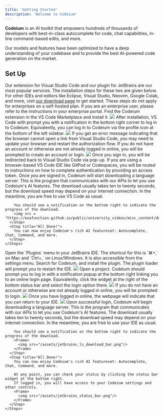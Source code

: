 ```yaml
---
title: 'Getting Started'
description: 'Welcome to Codeium'
---
```

**Codeium** is an AI toolkit that empowers hundreds of thousands of developers with best-in-class autocomplete for code, chat capabilities, in-line command-based edits, and more.

Our models and features have been optimized to have a deep understanding of your codebase and to provide the best AI-powered code generation on the market.

## Set Up
Our extension for Visual Studio Code and our plugin for JetBrains are our most popular services.
The installation steps for these two are given below.
For other IDEs and editors like Eclipse, Visual Studio, Neovim, Google Colab, and more, visit [our download page](https://codeium.com/download) to get started.
<Note>
  These steps do not apply for enterprises on a self-hosted plan.
  If you are an enterprise user, please refer to the instructions in your enterprise portal.
</Note>
<Tabs>
  <Tab title="Visual Studio Code">
    <Steps>
      <Step title="Install Extension">
        Find the Codeium extension in the VS Code Marketplace and install it.
        <Frame>
          <img src="/assets/vscode_extension_page.png"/>
        </Frame>
      </Step>
      <Step title="Authorize">
        After installation, VS Code with prompt you with a notification in the bottom right corner to log in to Codeium.
        Equivalently, you can log in to Codeium via the profile icon at the bottom of the left sidebar.
        <Frame>
          <img src="/assets/vscode_login_init_left.png"/>
        </Frame>
        <Note>If you get an error message indicating that the browser cannot open a link from Visual Studio Code, you may need to update your browser and restart the authorization flow.</Note>
        If you do not have an account or otherwise are not already logged in online, you will be prompted to create an account or login.
        <Frame>
          <img src="/assets/login_prompt_webpage.png"/>
        </Frame>
        Once you sign in, you will be redirected back to Visual Studio Code via pop-up.
        <Note>If you are using a browser-based VS Code IDE like GitPod or Codespaces, you will be routed to instructions on how to complete authentication by providing an access token.</Note>
      </Step>
      <Step title = "Wait for Language Server">
        Once you are signed in, Codeium will start downloading a language server.
        This is the program that communicates with our APIs to let you use Codeium's AI features.
        The download usually takes ten to twenty seconds, but the download speed may depend on your internet connection.
        In the meantime, you are free to use VS Code as usual.
        
        You should see a notification on the bottom right to indicate the progress of the download.
        <img src = "https://exafunction.github.io/public/university_videos/misc_content/download.png"/>
      </Step>
      <Step title="All Done!">
        You can now enjoy Codeium's rich AI featureset: Autocomplete, Chat, Command, and more.
      </Step>
    </Steps>

  </Tab>
  <Tab title="JetBrains">
    <Steps>
      <Step title="Install Plugin">
        Open the `Plugins` menu in your JetBrains IDE. The shortcut for this is `⌘+,` on Mac and `Ctrl+,` on Linux/Windows. It is also accessible from the settings menu.
        Search for Codeium, and install the plugin. The plugin loader will prompt you to restart the IDE.
        <Frame>
          <img src="/assets/jetbrains_plugin_install.png"/>
        </Frame>
      </Step>
      <Step title="Authorize">
        Open a project. Codeium should prompt you to log in with a notification popup at the bottom right linking you to an online login page.
        Equivalently, click the widget at the right of the bottom status bar and select the login option there.
        <Frame>
          <img src="/assets/jetbrains_login_widget.png"/>
        </Frame>
        If you do not have an account or otherwise are not already logged in online, you will be prompted to login.
        <Frame>
          <img src="/assets/login_prompt_webpage.png"/>
        </Frame>
        Once you have logged in online, the webpage will indicate that you can return to your IDE.
        <Frame>
          <img src="/assets/login_successful_webpage.png"/>
        </Frame>
      </Step>
      <Step title="Wait for Language Server">
        Upon successful login, Codeium will begin downloading a language server.
        This is the program that communicates with our APIs to let you use Codeium's AI features.
        The download usually takes ten to twenty seconds, but the download speed may depend on your internet connection.
        In the meantime, you are free to use your IDE as usual.

        You should see a notification on the bottom right to indicate the progress of the download.
        <Frame>
          <img src="/assets/jetbrains_ls_download_bar.png"/>
        </Frame>
      </Step>
      <Step title="All Done!">
        You can now enjoy Codeium's rich AI featureset: Autocomplete, Chat, Command, and more.

        At any point, you can check your status by clicking the status bar widget at the bottom right.
        If logged in, you will have access to your Codeium settings and other controls.
        <Frame>
          <img src="/assets/jetbrains_status_bar.png"/>
        </Frame>
      </Step>
    </Steps>
  </Tab>
</Tabs>